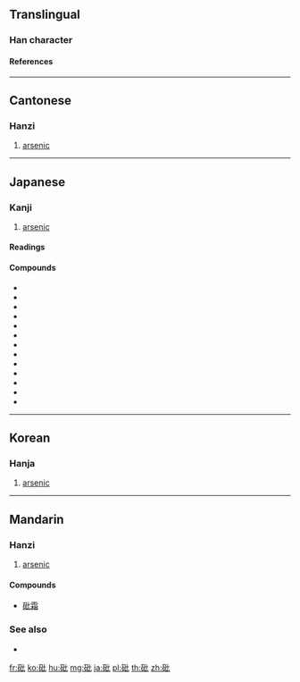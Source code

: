 {{character info/new}}
==Translingual==

===Han character===
{{Han char|rn=112|rad=石|as=04|sn=9|four=11610|canj=MRPP|ids=⿰石比}}

====References====
{{Han ref|kx=0828.220|dkj=24068|dj=1242.200|hdz=42419.100|uh=7812}}

----

==Cantonese==

===Hanzi===
{{yue-hanzi|jyut=|y=pei1}}

# [[arsenic]]

----

==Japanese==

===Kanji===
{{ja-kanji|rs=石04}}

# [[arsenic]]

====Readings====
{{ja-readings|goon=[[はい]] (hai)|kanon=[[へい]] (hei)|kanyoon=[[ひ]] (hi)}}

====Compounds====
{{der-top|Compounds}}
* {{ja-r|亜砒酸|あひさん|[[arsenious acid]]}}
* {{ja-r|ガリウム砒素|ガリウム ひそ}}
* {{ja-r|酸化砒素|さんか ひそ}}
* {{ja-r|砒化|ひか|[[arsenication]]}}
* {{ja-r|砒化水素|ひか すいそ|[[arsine]]}}
* {{ja-r|砒酸|ひさん|[[arsenic acid]]}}
* {{ja-r|砒酸鉛|ひさん なまり}}
* {{ja-r|砒石|ひせき}}
* {{ja-r|砒素|ひそ|[[arsenic]]}}
* {{ja-r|砒霜石|ひそうせき}}
* {{ja-r|砒素剤|ひそざい}}
* {{ja-r|無水亜砒酸|むすい あひさん}}
* {{ja-r|硫砒鉄鉱|りゅうひ てっこう}}
{{der-bottom}}

----

==Korean==

===Hanja===
{{ko-hanja|hangeul=비|eumhun=|rv=bi|mr=pi|y=pi}}

# [[arsenic]]

----

==Mandarin==

===Hanzi===
{{cmn-hanzi|pin=[[pī]] ([[pi1]])|wg=p'i<sup>1</sup>}}

# [[arsenic]]

====Compounds====
* [[砒霜]]

===See also===
* {{l|cmn|砷}}

[[fr:砒]]
[[ko:砒]]
[[hu:砒]]
[[mg:砒]]
[[ja:砒]]
[[pl:砒]]
[[th:砒]]
[[zh:砒]]